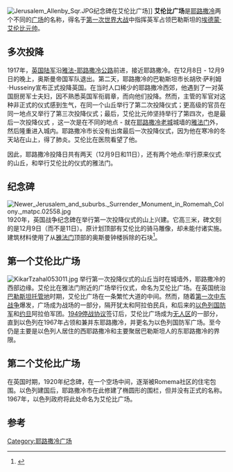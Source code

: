 [[File:Jerusalem_Allenby_Sqr.JPG|thumb]]纪念碑在艾伦比广场]]
'''艾伦比广场'''是[[耶路撒冷|耶路撒冷]]两个不同的[[广场|广场]]的名称，得名于[[第一次世界大战|第一次世界大战]]中指挥英军占领巴勒斯坦的[[埃德蒙·艾伦比|埃德蒙·艾伦比]][[元帅|元帅]]。

==多次投降==
1917年，[[英国陆军|英国陆军]]沿[[1号公路_(以色列)|雅法-耶路撒冷公路]]前进，接近耶路撒冷。在12月8日 - 12月9日的晚上，奥斯曼帝国军队退出。第二天，耶路撒冷的巴勒斯坦市长胡欣·萨利姆·Husseiny宣布正式投降英国。在当时人口稀少的耶路撒冷西郊，他遇到了一对英国厨房军士夫妇，因不熟悉英国军衔肩章，而向他们投降。然而，主管的军官对这种非正式的仪式感到生气，在同一个山丘举行了第二次投降仪式；更高级的官员在同一地点又举行了第三次投降仪式；最后，艾伦比元帅坚持举行了第四次，也是最后一次投降仪式 ，这一次是在不同的地点 - 就在[[耶路撒冷老城|耶路撒冷老城]]城墙的[[雅法门|雅法门]]外，然后隆重进入城内。耶路撒冷市长没有出席最后一次投降仪式，因为他在寒冷的冬天站在山上，得了肺炎。艾伦比在医院看望了他。

因此，耶路撒冷投降日共有两天（12月9日和11日），还有两个地点:举行原来仪式的山丘，和举行艾伦​​比的仪式的雅法门。

==纪念碑==
[[File:Newer_Jerusalem_and_suburbs._Surrender_Monument_in_Romemah_Colony._matpc.02558.jpg|thumb]]
1920年，英国战争纪念碑在举行第一次投降仪式的山上兴建。它高三米，碑文刻的是12月9日（而不是11日）。原计划顶部有艾伦比的骑马雕像，却未能付诸实施。建筑材料使用了从[[雅法门|雅法门]]顶部的奥斯曼钟楼拆除的石块<ref>{{cite book | url=https://books.google.com/books?id=rGbyr5h4OsQC&pg=PA147 | pages=146–147 | title=Jerusalem: City of Longing | first=Simon | last=Goldhill | publisher=[[Harvard_University_Press|Harvard University Press]] | year=2009 | isbn=978-0674037724 | access-date=2016-03-04 | archive-date=2019-11-29 | archive-url=https://web.archive.org/web/20191129075201/https://books.google.com/books?id=rGbyr5h4OsQC&pg=PA147 | dead-url=no }}</ref>。

==第一个艾伦比广场==
[[File:KikarTzahal053011.jpg|thumb]]
举行第一次投降仪式的山丘当时在城墙外，耶路撒冷的西部边缘。艾伦比在雅法门附近的广场举行仪式，命名为艾伦比广场。在英国统治[[巴勒斯坦托管地|巴勒斯坦托管地]]时期，艾伦比广场在一条繁忙大道的中间。然而，随着[[第一次中东战争|第一次中东战争]]爆发，广场成为战场的一部分，隔开犹太和阿拉伯民兵，和后来的[[以色列国防军|以色列国防军]]和[[约旦|约旦]]阿拉伯军团。[[1949停战协议_(阿以战争)|1949停战协议]]签订后，艾伦比广场成为[[无人区|无人区]]的一部分，直到以色列在1967年占领和兼并东耶路撒冷，并更名为以色列国防军广场。至今仍是主要是以色列人居住的西耶路撒冷和主要聚居巴勒斯坦人的东耶路撒冷的界限。

==第二个艾伦比广场==
在英国时期，1920年纪念碑，在一个空场中间，逐渐被Romema社区的住宅包围。以色列建国后，耶路撒冷市在此修建了椭圆形的围栏，但并没有正式的名称。1967年，以色列政府将此处命名为艾伦比广场。

==参考==
{{reflist}}
{{coord|31.789682|35.204093|region:IL|display=title}}
[[Category:耶路撒冷广场|Category:耶路撒冷广场]]